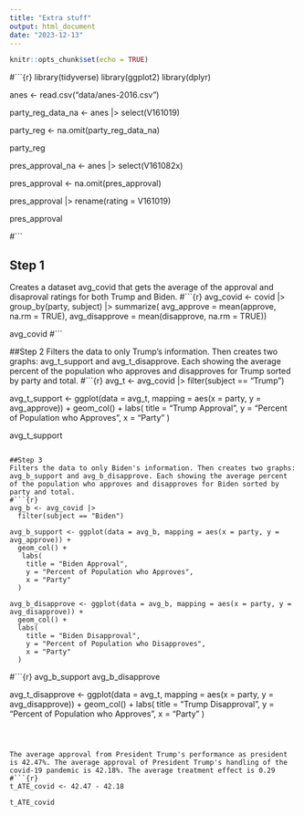 ```yaml
---
title: "Extra stuff"
output: html_document
date: "2023-12-13"
---
```


```r
knitr::opts_chunk$set(echo = TRUE)
```

#```{r}
library(tidyverse)
library(ggplot2)
library(dplyr)

anes <- read.csv("data/anes-2016.csv")

party_reg_data_na <- anes |> select(V161019) 

party_reg <- na.omit(party_reg_data_na)

party_reg

pres_approval_na <- anes |> select(V161082x)

pres_approval <- na.omit(pres_approval)

pres_approval |>
  rename(rating = V161019)

pres_approval

#```



## Step 1
Creates a dataset avg_covid that gets the average of the approval and disaproval ratings for both Trump and Biden.
#```{r}
avg_covid <- covid |>
  group_by(party, subject) |>
  summarize(
    avg_approve = mean(approve, na.rm = TRUE),
    avg_disapprove = mean(disapprove, na.rm = TRUE))

avg_covid
#```

##Step 2
Filters the data to only Trump's information. Then creates two graphs: avg_t_support and avg_t_disapprove. Each showing the average percent of the population who approves and disapproves for Trump sorted by party and total.
#```{r}
avg_t <- avg_covid |>
  filter(subject == "Trump")

avg_t_support <- ggplot(data = avg_t, mapping = aes(x = party, y = avg_approve)) +
  geom_col() +
  labs(
    title = "Trump Approval",
    y = "Percent of Population who Approves",
    x = "Party"
  )

avg_t_support

```

##Step 3
Filters the data to only Biden's information. Then creates two graphs: avg_b_support and avg_b_disapprove. Each showing the average percent of the population who approves and disapproves for Biden sorted by party and total.
#```{r}
avg_b <- avg_covid |>
  filter(subject == "Biden")

avg_b_support <- ggplot(data = avg_b, mapping = aes(x = party, y = avg_approve)) +
  geom_col() +
   labs(
    title = "Biden Approval",
    y = "Percent of Population who Approves",
    x = "Party"
  )

avg_b_disapprove <- ggplot(data = avg_b, mapping = aes(x = party, y = avg_disapprove)) +
  geom_col() +
  labs(
    title = "Biden Disapproval",
    y = "Percent of Population who Disapproves",
    x = "Party"
  )
```
\newpage
#```{r}
avg_b_support
avg_b_disapprove





avg_t_disapprove <- ggplot(data = avg_t, mapping = aes(x = party, y = avg_disapprove)) +
  geom_col() +
  labs(
    title = "Trump Disapproval",
    y = "Percent of Population who Approves",
    x = "Party"
  )


```



The average approval from President Trump's performance as president is 42.47%. The average approval of President Trump's handling of the covid-19 pandemic is 42.18%. The average treatment effect is 0.29
#```{r}
t_ATE_covid <- 42.47 - 42.18

t_ATE_covid

```








